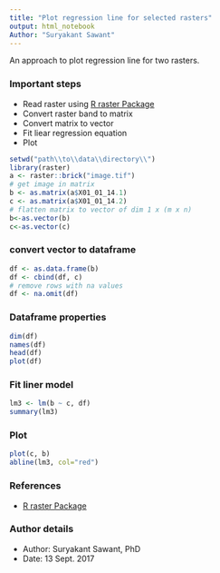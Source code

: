 ```yaml
---
title: "Plot regression line for selected rasters"
output: html_notebook
Author: "Suryakant Sawant"
---
```


An approach to plot regression line for two rasters.  

### Important steps

- Read raster using [R  raster Package]  
- Convert raster band to matrix  
- Convert matrix to vector  
- Fit liear regression equation
- Plot  

```r
setwd("path\\to\\data\\directory\\")
library(raster)
a <- raster::brick("image.tif")
# get image in matrix
b <- as.matrix(a$X01_01_14.1)
c <- as.matrix(a$X01_01_14.2)
# flatten matrix to vector of dim 1 x (m x n)
b<-as.vector(b)
c<-as.vector(c)
```

### convert vector to dataframe

```r
df <- as.data.frame(b)
df <- cbind(df, c)
# remove rows with na values
df <- na.omit(df)
```

### Dataframe properties  

```r
dim(df)
names(df)
head(df)
plot(df)
```
### Fit liner model
```r
lm3 <- lm(b ~ c, df)
summary(lm3)
```

### Plot
```r
plot(c, b)
abline(lm3, col="red")
```


### References
- [R  raster Package]

[R  raster Package]:<https://cran.r-project.org/web/packages/raster/raster.pdf>

### Author details

- Author: Suryakant Sawant, PhD
- Date: 13 Sept. 2017
